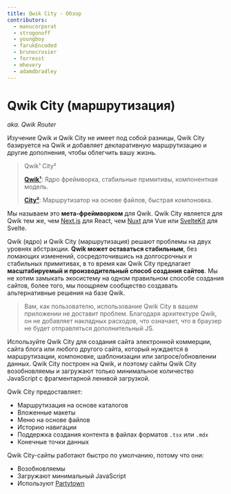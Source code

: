 ```yaml
---
title: Qwik City - Обзор
contributors:
  - manucorporat
  - strogonoff
  - youngboy
  - farukEncoded
  - brunocrosier
  - forresst
  - mhevery
  - adamdbradley
---
```


# Qwik City (маршрутизация)

_aka. Qwik Router_

Изучение Qwik и Qwik City не имеет под собой разницы, Qwik City базируется на Qwik и добавляет декларативную маршрутизацию и другие дополнения, чтобы облегчить вашу жизнь.

> Qwik¹ City²
>
> [**Qwik¹**](/docs/(qwik)/index.mdx): Ядро фреймворка, стабильные примитивы, компонентная модель.
>
> [**City²**](../routing/index.mdx): Маршрутизатор на основе файлов, быстрая компоновка.

Мы называем это **мета-фреймворком** для Qwik. Qwik City является для Qwik тем же, чем [Next.js](https://nextjs.org/) для React, чем [Nuxt](https://nuxtjs.org/) для Vue или [SvelteKit](https://kit.svelte.dev/) для Svelte.

Qwik (ядро) и Qwik City (маршрутизация) решают проблемы на двух уровнях абстракции. **Qwik может оставаться стабильным**, без ломающих изменений, сосредоточившись на долгосрочных и стабильных примитивах, в то время как Qwik City предлагает **масштабируемый и производительный способ создания сайтов**. Мы не хотим замыкать экосистему на одном правильном способе создания сайтов, более того, мы поощряем сообщество создавать альтернативные решения на базе Qwik.

> Вам, как пользователю, использование Qwik City в вашем приложении не доставит проблем. Благодаря архитектуре Qwik, он не добавляет накладных расходов, что означает, что в браузер не будет отправляться дополнительный JS.

Используйте Qwik City для создания сайта электронной коммерции, сайта блога или любого другого сайта, который нуждается в маршрутизации, компоновке, шаблонизации или запросе/обновлении данных. Qwik City построен на Qwik, и поэтому сайты Qwik City возобновляемы и загружают только минимальное количество JavaScript с фрагментарной ленивой загрузкой.

Qwik City предоставляет:

- Маршрутизация на основе каталогов
- Вложенные макеты
- Меню на основе файлов
- Историю навигации
- Поддержка создания контента в файлах форматов `.tsx` или `.mdx`
- Конечные точки данных

Qwik City-сайты работают быстро по умолчанию, потому что они:

- Возобновляемы
- Загружают минимальный JavaScript
- Используют [Partytown](https://partytown.builder.io)
